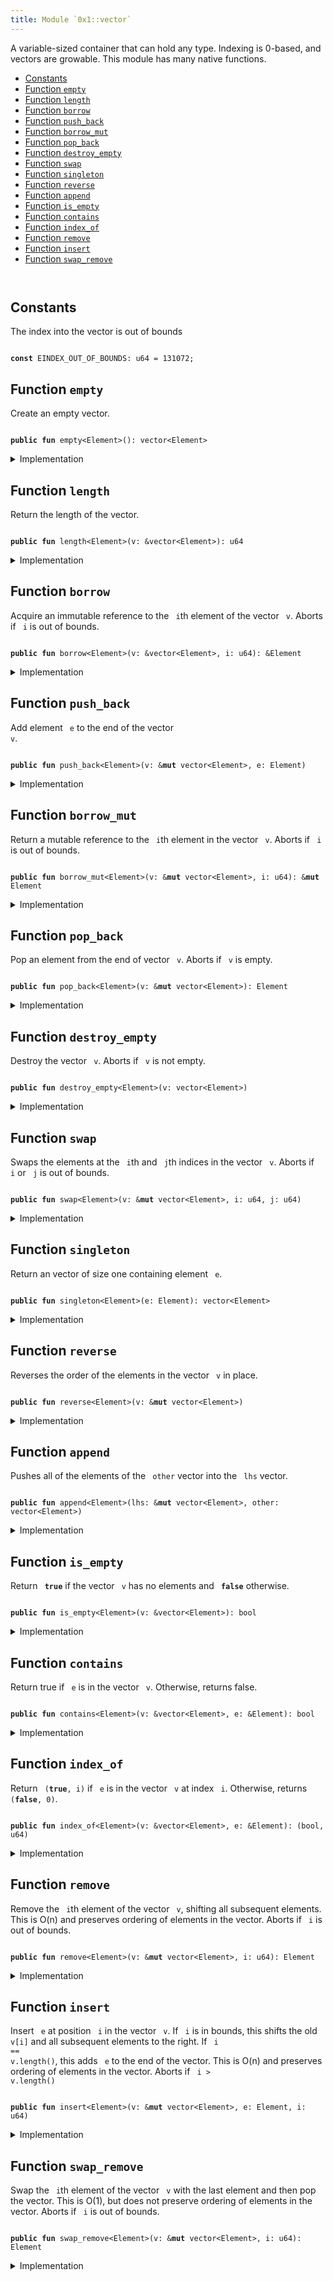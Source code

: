 ```yaml
---
title: Module `0x1::vector`
---
```


A variable-sized container that can hold any type. Indexing is 0-based, and
vectors are growable. This module has many native functions.


-  [Constants](#@Constants_0)
-  [Function `empty`](#0x1_vector_empty)
-  [Function `length`](#0x1_vector_length)
-  [Function `borrow`](#0x1_vector_borrow)
-  [Function `push_back`](#0x1_vector_push_back)
-  [Function `borrow_mut`](#0x1_vector_borrow_mut)
-  [Function `pop_back`](#0x1_vector_pop_back)
-  [Function `destroy_empty`](#0x1_vector_destroy_empty)
-  [Function `swap`](#0x1_vector_swap)
-  [Function `singleton`](#0x1_vector_singleton)
-  [Function `reverse`](#0x1_vector_reverse)
-  [Function `append`](#0x1_vector_append)
-  [Function `is_empty`](#0x1_vector_is_empty)
-  [Function `contains`](#0x1_vector_contains)
-  [Function `index_of`](#0x1_vector_index_of)
-  [Function `remove`](#0x1_vector_remove)
-  [Function `insert`](#0x1_vector_insert)
-  [Function `swap_remove`](#0x1_vector_swap_remove)


<pre><code>
</code></pre>



<Link id="@Constants_0"></Link>

## Constants


<Link id="0x1_vector_EINDEX_OUT_OF_BOUNDS"></Link>

The index into the vector is out of bounds


<pre><code>
<b>const</b> <Link href="../move-stdlib/vector.md#0x1_vector_EINDEX_OUT_OF_BOUNDS">EINDEX_OUT_OF_BOUNDS</Link>: u64 = 131072;
</code></pre>



<Link id="0x1_vector_empty"></Link>

## Function `empty`

Create an empty vector.


<pre><code>
<b>public</b> <b>fun</b> <Link href="../move-stdlib/vector.md#0x1_vector_empty">empty</Link>&lt;Element&gt;(): <Link href="../move-stdlib/vector.md#0x1_vector">vector</Link>&lt;Element&gt;
</code></pre>



<details>
<summary>Implementation</summary>


<pre><code>
<b>native</b> <b>public</b> <b>fun</b> <Link href="../move-stdlib/vector.md#0x1_vector_empty">empty</Link>&lt;Element&gt;(): <Link href="../move-stdlib/vector.md#0x1_vector">vector</Link>&lt;Element&gt;;
</code></pre>



</details>

<Link id="0x1_vector_length"></Link>

## Function `length`

Return the length of the vector.


<pre><code>
<b>public</b> <b>fun</b> <Link href="../move-stdlib/vector.md#0x1_vector_length">length</Link>&lt;Element&gt;(v: &<Link href="../move-stdlib/vector.md#0x1_vector">vector</Link>&lt;Element&gt;): u64
</code></pre>



<details>
<summary>Implementation</summary>


<pre><code>
<b>native</b> <b>public</b> <b>fun</b> <Link href="../move-stdlib/vector.md#0x1_vector_length">length</Link>&lt;Element&gt;(v: &<Link href="../move-stdlib/vector.md#0x1_vector">vector</Link>&lt;Element&gt;): u64;
</code></pre>



</details>

<Link id="0x1_vector_borrow"></Link>

## Function `borrow`

Acquire an immutable reference to the <code>
i</code>th element of the vector <code>
v</code>.
Aborts if <code>
i</code> is out of bounds.


<pre><code>
<b>public</b> <b>fun</b> <Link href="../move-stdlib/vector.md#0x1_vector_borrow">borrow</Link>&lt;Element&gt;(v: &<Link href="../move-stdlib/vector.md#0x1_vector">vector</Link>&lt;Element&gt;, i: u64): &Element
</code></pre>



<details>
<summary>Implementation</summary>


<pre><code>
<b>native</b> <b>public</b> <b>fun</b> <Link href="../move-stdlib/vector.md#0x1_vector_borrow">borrow</Link>&lt;Element&gt;(v: &<Link href="../move-stdlib/vector.md#0x1_vector">vector</Link>&lt;Element&gt;, i: u64): &Element;
</code></pre>



</details>

<Link id="0x1_vector_push_back"></Link>

## Function `push_back`

Add element <code>
e</code> to the end of the vector <code>
v</code>.


<pre><code>
<b>public</b> <b>fun</b> <Link href="../move-stdlib/vector.md#0x1_vector_push_back">push_back</Link>&lt;Element&gt;(v: &<b>mut</b> <Link href="../move-stdlib/vector.md#0x1_vector">vector</Link>&lt;Element&gt;, e: Element)
</code></pre>



<details>
<summary>Implementation</summary>


<pre><code>
<b>native</b> <b>public</b> <b>fun</b> <Link href="../move-stdlib/vector.md#0x1_vector_push_back">push_back</Link>&lt;Element&gt;(v: &<b>mut</b> <Link href="../move-stdlib/vector.md#0x1_vector">vector</Link>&lt;Element&gt;, e: Element);
</code></pre>



</details>

<Link id="0x1_vector_borrow_mut"></Link>

## Function `borrow_mut`

Return a mutable reference to the <code>
i</code>th element in the vector <code>
v</code>.
Aborts if <code>
i</code> is out of bounds.


<pre><code>
<b>public</b> <b>fun</b> <Link href="../move-stdlib/vector.md#0x1_vector_borrow_mut">borrow_mut</Link>&lt;Element&gt;(v: &<b>mut</b> <Link href="../move-stdlib/vector.md#0x1_vector">vector</Link>&lt;Element&gt;, i: u64): &<b>mut</b> Element
</code></pre>



<details>
<summary>Implementation</summary>


<pre><code>
<b>native</b> <b>public</b> <b>fun</b> <Link href="../move-stdlib/vector.md#0x1_vector_borrow_mut">borrow_mut</Link>&lt;Element&gt;(v: &<b>mut</b> <Link href="../move-stdlib/vector.md#0x1_vector">vector</Link>&lt;Element&gt;, i: u64): &<b>mut</b> Element;
</code></pre>



</details>

<Link id="0x1_vector_pop_back"></Link>

## Function `pop_back`

Pop an element from the end of vector <code>
v</code>.
Aborts if <code>
v</code> is empty.


<pre><code>
<b>public</b> <b>fun</b> <Link href="../move-stdlib/vector.md#0x1_vector_pop_back">pop_back</Link>&lt;Element&gt;(v: &<b>mut</b> <Link href="../move-stdlib/vector.md#0x1_vector">vector</Link>&lt;Element&gt;): Element
</code></pre>



<details>
<summary>Implementation</summary>


<pre><code>
<b>native</b> <b>public</b> <b>fun</b> <Link href="../move-stdlib/vector.md#0x1_vector_pop_back">pop_back</Link>&lt;Element&gt;(v: &<b>mut</b> <Link href="../move-stdlib/vector.md#0x1_vector">vector</Link>&lt;Element&gt;): Element;
</code></pre>



</details>

<Link id="0x1_vector_destroy_empty"></Link>

## Function `destroy_empty`

Destroy the vector <code>
v</code>.
Aborts if <code>
v</code> is not empty.


<pre><code>
<b>public</b> <b>fun</b> <Link href="../move-stdlib/vector.md#0x1_vector_destroy_empty">destroy_empty</Link>&lt;Element&gt;(v: <Link href="../move-stdlib/vector.md#0x1_vector">vector</Link>&lt;Element&gt;)
</code></pre>



<details>
<summary>Implementation</summary>


<pre><code>
<b>native</b> <b>public</b> <b>fun</b> <Link href="../move-stdlib/vector.md#0x1_vector_destroy_empty">destroy_empty</Link>&lt;Element&gt;(v: <Link href="../move-stdlib/vector.md#0x1_vector">vector</Link>&lt;Element&gt;);
</code></pre>



</details>

<Link id="0x1_vector_swap"></Link>

## Function `swap`

Swaps the elements at the <code>
i</code>th and <code>
j</code>th indices in the vector <code>
v</code>.
Aborts if <code>
i</code> or <code>
j</code> is out of bounds.


<pre><code>
<b>public</b> <b>fun</b> <Link href="../move-stdlib/vector.md#0x1_vector_swap">swap</Link>&lt;Element&gt;(v: &<b>mut</b> <Link href="../move-stdlib/vector.md#0x1_vector">vector</Link>&lt;Element&gt;, i: u64, j: u64)
</code></pre>



<details>
<summary>Implementation</summary>


<pre><code>
<b>native</b> <b>public</b> <b>fun</b> <Link href="../move-stdlib/vector.md#0x1_vector_swap">swap</Link>&lt;Element&gt;(v: &<b>mut</b> <Link href="../move-stdlib/vector.md#0x1_vector">vector</Link>&lt;Element&gt;, i: u64, j: u64);
</code></pre>



</details>

<Link id="0x1_vector_singleton"></Link>

## Function `singleton`

Return an vector of size one containing element <code>
e</code>.


<pre><code>
<b>public</b> <b>fun</b> <Link href="../move-stdlib/vector.md#0x1_vector_singleton">singleton</Link>&lt;Element&gt;(e: Element): <Link href="../move-stdlib/vector.md#0x1_vector">vector</Link>&lt;Element&gt;
</code></pre>



<details>
<summary>Implementation</summary>


<pre><code>
<b>public</b> <b>fun</b> <Link href="../move-stdlib/vector.md#0x1_vector_singleton">singleton</Link>&lt;Element&gt;(e: Element): <Link href="../move-stdlib/vector.md#0x1_vector">vector</Link>&lt;Element&gt; \{
    <b>let</b> <b>mut</b> v = <Link href="../move-stdlib/vector.md#0x1_vector_empty">empty</Link>();
    v.<Link href="../move-stdlib/vector.md#0x1_vector_push_back">push_back</Link>(e);
    v
}
</code></pre>



</details>

<Link id="0x1_vector_reverse"></Link>

## Function `reverse`

Reverses the order of the elements in the vector <code>
v</code> in place.


<pre><code>
<b>public</b> <b>fun</b> <Link href="../move-stdlib/vector.md#0x1_vector_reverse">reverse</Link>&lt;Element&gt;(v: &<b>mut</b> <Link href="../move-stdlib/vector.md#0x1_vector">vector</Link>&lt;Element&gt;)
</code></pre>



<details>
<summary>Implementation</summary>


<pre><code>
<b>public</b> <b>fun</b> <Link href="../move-stdlib/vector.md#0x1_vector_reverse">reverse</Link>&lt;Element&gt;(v: &<b>mut</b> <Link href="../move-stdlib/vector.md#0x1_vector">vector</Link>&lt;Element&gt;) \{
    <b>let</b> len = v.<Link href="../move-stdlib/vector.md#0x1_vector_length">length</Link>();
    <b>if</b> (len == 0) <b>return</b> ();

    <b>let</b> <b>mut</b> front_index = 0;
    <b>let</b> <b>mut</b> back_index = len -1;
    <b>while</b> (front_index &lt; back_index) \{
        v.<Link href="../move-stdlib/vector.md#0x1_vector_swap">swap</Link>(front_index, back_index);
        front_index = front_index + 1;
        back_index = back_index - 1;
    }
}
</code></pre>



</details>

<Link id="0x1_vector_append"></Link>

## Function `append`

Pushes all of the elements of the <code>
other</code> vector into the <code>
lhs</code> vector.


<pre><code>
<b>public</b> <b>fun</b> <Link href="../move-stdlib/vector.md#0x1_vector_append">append</Link>&lt;Element&gt;(lhs: &<b>mut</b> <Link href="../move-stdlib/vector.md#0x1_vector">vector</Link>&lt;Element&gt;, other: <Link href="../move-stdlib/vector.md#0x1_vector">vector</Link>&lt;Element&gt;)
</code></pre>



<details>
<summary>Implementation</summary>


<pre><code>
<b>public</b> <b>fun</b> <Link href="../move-stdlib/vector.md#0x1_vector_append">append</Link>&lt;Element&gt;(lhs: &<b>mut</b> <Link href="../move-stdlib/vector.md#0x1_vector">vector</Link>&lt;Element&gt;, <b>mut</b> other: <Link href="../move-stdlib/vector.md#0x1_vector">vector</Link>&lt;Element&gt;) \{
    other.<Link href="../move-stdlib/vector.md#0x1_vector_reverse">reverse</Link>();
    <b>while</b> (!other.<Link href="../move-stdlib/vector.md#0x1_vector_is_empty">is_empty</Link>()) lhs.<Link href="../move-stdlib/vector.md#0x1_vector_push_back">push_back</Link>(other.<Link href="../move-stdlib/vector.md#0x1_vector_pop_back">pop_back</Link>());
    other.<Link href="../move-stdlib/vector.md#0x1_vector_destroy_empty">destroy_empty</Link>();
}
</code></pre>



</details>

<Link id="0x1_vector_is_empty"></Link>

## Function `is_empty`

Return <code>
<b>true</b></code> if the vector <code>
v</code> has no elements and <code>
<b>false</b></code> otherwise.


<pre><code>
<b>public</b> <b>fun</b> <Link href="../move-stdlib/vector.md#0x1_vector_is_empty">is_empty</Link>&lt;Element&gt;(v: &<Link href="../move-stdlib/vector.md#0x1_vector">vector</Link>&lt;Element&gt;): bool
</code></pre>



<details>
<summary>Implementation</summary>


<pre><code>
<b>public</b> <b>fun</b> <Link href="../move-stdlib/vector.md#0x1_vector_is_empty">is_empty</Link>&lt;Element&gt;(v: &<Link href="../move-stdlib/vector.md#0x1_vector">vector</Link>&lt;Element&gt;): bool \{
    v.<Link href="../move-stdlib/vector.md#0x1_vector_length">length</Link>() == 0
}
</code></pre>



</details>

<Link id="0x1_vector_contains"></Link>

## Function `contains`

Return true if <code>
e</code> is in the vector <code>
v</code>.
Otherwise, returns false.


<pre><code>
<b>public</b> <b>fun</b> <Link href="../move-stdlib/vector.md#0x1_vector_contains">contains</Link>&lt;Element&gt;(v: &<Link href="../move-stdlib/vector.md#0x1_vector">vector</Link>&lt;Element&gt;, e: &Element): bool
</code></pre>



<details>
<summary>Implementation</summary>


<pre><code>
<b>public</b> <b>fun</b> <Link href="../move-stdlib/vector.md#0x1_vector_contains">contains</Link>&lt;Element&gt;(v: &<Link href="../move-stdlib/vector.md#0x1_vector">vector</Link>&lt;Element&gt;, e: &Element): bool \{
    <b>let</b> <b>mut</b> i = 0;
    <b>let</b> len = v.<Link href="../move-stdlib/vector.md#0x1_vector_length">length</Link>();
    <b>while</b> (i &lt; len) \{
        <b>if</b> (&v[i] == e) <b>return</b> <b>true</b>;
        i = i + 1;
    };
    <b>false</b>
}
</code></pre>



</details>

<Link id="0x1_vector_index_of"></Link>

## Function `index_of`

Return <code>
(<b>true</b>, i)</code> if <code>
e</code> is in the vector <code>
v</code> at index <code>
i</code>.
Otherwise, returns <code>
(<b>false</b>, 0)</code>.


<pre><code>
<b>public</b> <b>fun</b> <Link href="../move-stdlib/vector.md#0x1_vector_index_of">index_of</Link>&lt;Element&gt;(v: &<Link href="../move-stdlib/vector.md#0x1_vector">vector</Link>&lt;Element&gt;, e: &Element): (bool, u64)
</code></pre>



<details>
<summary>Implementation</summary>


<pre><code>
<b>public</b> <b>fun</b> <Link href="../move-stdlib/vector.md#0x1_vector_index_of">index_of</Link>&lt;Element&gt;(v: &<Link href="../move-stdlib/vector.md#0x1_vector">vector</Link>&lt;Element&gt;, e: &Element): (bool, u64) \{
    <b>let</b> <b>mut</b> i = 0;
    <b>let</b> len = v.<Link href="../move-stdlib/vector.md#0x1_vector_length">length</Link>();
    <b>while</b> (i &lt; len) \{
        <b>if</b> (&v[i] == e) <b>return</b> (<b>true</b>, i);
        i = i + 1;
    };
    (<b>false</b>, 0)
}
</code></pre>



</details>

<Link id="0x1_vector_remove"></Link>

## Function `remove`

Remove the <code>
i</code>th element of the vector <code>
v</code>, shifting all subsequent elements.
This is O(n) and preserves ordering of elements in the vector.
Aborts if <code>
i</code> is out of bounds.


<pre><code>
<b>public</b> <b>fun</b> <Link href="../move-stdlib/vector.md#0x1_vector_remove">remove</Link>&lt;Element&gt;(v: &<b>mut</b> <Link href="../move-stdlib/vector.md#0x1_vector">vector</Link>&lt;Element&gt;, i: u64): Element
</code></pre>



<details>
<summary>Implementation</summary>


<pre><code>
<b>public</b> <b>fun</b> <Link href="../move-stdlib/vector.md#0x1_vector_remove">remove</Link>&lt;Element&gt;(v: &<b>mut</b> <Link href="../move-stdlib/vector.md#0x1_vector">vector</Link>&lt;Element&gt;, <b>mut</b> i: u64): Element \{
    <b>let</b> <b>mut</b> len = v.<Link href="../move-stdlib/vector.md#0x1_vector_length">length</Link>();
    // i out of bounds; <b>abort</b>
    <b>if</b> (i &gt;= len) <b>abort</b> <Link href="../move-stdlib/vector.md#0x1_vector_EINDEX_OUT_OF_BOUNDS">EINDEX_OUT_OF_BOUNDS</Link>;

    len = len - 1;
    <b>while</b> (i &lt; len) v.<Link href="../move-stdlib/vector.md#0x1_vector_swap">swap</Link>(i, \{ i = i + 1; i });
    v.<Link href="../move-stdlib/vector.md#0x1_vector_pop_back">pop_back</Link>()
}
</code></pre>



</details>

<Link id="0x1_vector_insert"></Link>

## Function `insert`

Insert <code>
e</code> at position <code>
i</code> in the vector <code>
v</code>.
If <code>
i</code> is in bounds, this shifts the old <code>
v[i]</code> and all subsequent elements to the right.
If <code>
i == v.<Link href="../move-stdlib/vector.md#0x1_vector_length">length</Link>()</code>, this adds <code>
e</code> to the end of the vector.
This is O(n) and preserves ordering of elements in the vector.
Aborts if <code>
i &gt; v.<Link href="../move-stdlib/vector.md#0x1_vector_length">length</Link>()</code>


<pre><code>
<b>public</b> <b>fun</b> <Link href="../move-stdlib/vector.md#0x1_vector_insert">insert</Link>&lt;Element&gt;(v: &<b>mut</b> <Link href="../move-stdlib/vector.md#0x1_vector">vector</Link>&lt;Element&gt;, e: Element, i: u64)
</code></pre>



<details>
<summary>Implementation</summary>


<pre><code>
<b>public</b> <b>fun</b> <Link href="../move-stdlib/vector.md#0x1_vector_insert">insert</Link>&lt;Element&gt;(v: &<b>mut</b> <Link href="../move-stdlib/vector.md#0x1_vector">vector</Link>&lt;Element&gt;, e: Element, <b>mut</b> i: u64) \{
    <b>let</b> len = v.<Link href="../move-stdlib/vector.md#0x1_vector_length">length</Link>();
    // i too big <b>abort</b>
    <b>if</b> (i &gt; len) <b>abort</b> <Link href="../move-stdlib/vector.md#0x1_vector_EINDEX_OUT_OF_BOUNDS">EINDEX_OUT_OF_BOUNDS</Link>;

    v.<Link href="../move-stdlib/vector.md#0x1_vector_push_back">push_back</Link>(e);
    <b>while</b> (i &lt; len) \{
        v.<Link href="../move-stdlib/vector.md#0x1_vector_swap">swap</Link>(i, len);
        i = i + 1
    }
}
</code></pre>



</details>

<Link id="0x1_vector_swap_remove"></Link>

## Function `swap_remove`

Swap the <code>
i</code>th element of the vector <code>
v</code> with the last element and then pop the vector.
This is O(1), but does not preserve ordering of elements in the vector.
Aborts if <code>
i</code> is out of bounds.


<pre><code>
<b>public</b> <b>fun</b> <Link href="../move-stdlib/vector.md#0x1_vector_swap_remove">swap_remove</Link>&lt;Element&gt;(v: &<b>mut</b> <Link href="../move-stdlib/vector.md#0x1_vector">vector</Link>&lt;Element&gt;, i: u64): Element
</code></pre>



<details>
<summary>Implementation</summary>


<pre><code>
<b>public</b> <b>fun</b> <Link href="../move-stdlib/vector.md#0x1_vector_swap_remove">swap_remove</Link>&lt;Element&gt;(v: &<b>mut</b> <Link href="../move-stdlib/vector.md#0x1_vector">vector</Link>&lt;Element&gt;, i: u64): Element \{
    <b>assert</b>!(!v.<Link href="../move-stdlib/vector.md#0x1_vector_is_empty">is_empty</Link>(), <Link href="../move-stdlib/vector.md#0x1_vector_EINDEX_OUT_OF_BOUNDS">EINDEX_OUT_OF_BOUNDS</Link>);
    <b>let</b> last_idx = v.<Link href="../move-stdlib/vector.md#0x1_vector_length">length</Link>() - 1;
    v.<Link href="../move-stdlib/vector.md#0x1_vector_swap">swap</Link>(i, last_idx);
    v.<Link href="../move-stdlib/vector.md#0x1_vector_pop_back">pop_back</Link>()
}
</code></pre>



</details>
